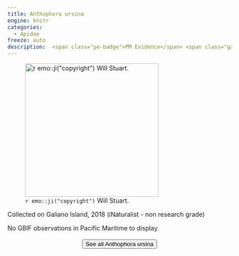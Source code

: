 ```yaml
---
title: Anthophora ursina
engine: knitr
categories:
  - Apidae
freeze: auto
description:  <span class="pe-badge">PM Evidence</span> <span class="gali-badge">Galiano</span>
---
```

![`r emo::ji("copyright")` Will Stuart.](https://inaturalist-open-data.s3.amazonaws.com/photos/16987052/medium.jpg){height=300}

Collected on Galiano Island, 2018 (iNaturalist - non research grade)

No GBIF observations in Pacific Maritime to display.
<br><br>
<center>


<a href="https://inaturalist.ca/observations?place_id=any&subview=map&taxon_id=213792"><button type="button" class="btn btn-secondary">See all Anthophora ursina <i class="fa-solid fa-arrow-up-right-from-square"></i> </button></a>
</center>
